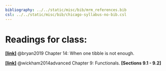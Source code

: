 ```yaml
---
bibliography: ../../static/misc/bib/mrm_references.bib
csl: ../../static/misc/bib/chicago-syllabus-no-bib.csl
---
```


# Readings for class:
[**[link]**](https://stat545.com/multiple-tibbles.html) @bryan2019 Chapter 14: When one tibble is not enough.

[**[link]**](https://adv-r.hadley.nz/functionals.html#map) @wickham2014advanced Chapter 9: Functionals. **[Sections 9.1 - 9.2]**




